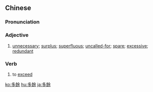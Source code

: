 {{also|多余}}
==Chinese==
{{zh-forms|s=多余}}

===Pronunciation===
{{zh-pron
|m=duōyú
|c=do1 jyu4
|cat=a,v
}}

===Adjective===
{{zh-adj}}

# [[unnecessary]]; [[surplus]]; [[superfluous]]; [[uncalled-for]]; [[spare]]; [[excessive]]; [[redundant]]

===Verb===
{{zh-verb}}

# to [[exceed]]

{{zh-cat|Intermediate}}

[[ko:多餘]]
[[hu:多餘]]
[[ja:多餘]]